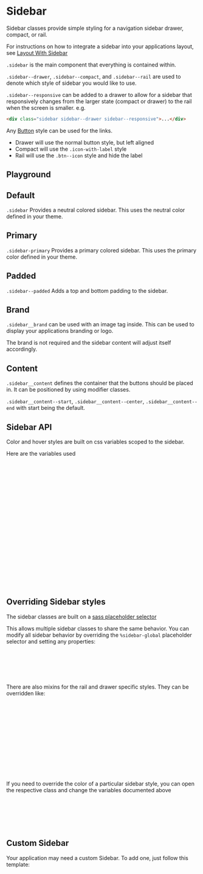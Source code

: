 
<Meta of={SidebarStories} />

# Sidebar

Sidebar classes provide simple styling for a navigation sidebar drawer, compact, or rail.

For instructions on how to integrate a sidebar into your applications layout, see [Layout With Sidebar](?path=/docs/recipes-layout--sidebar)

`.sidebar` is the main component that everything is contained within.

`.sidebar--drawer`, `.sidebar--compact`, and `.sidebar--rail` are used to denote which style of sidebar you would like to use.

`.sidebar--responsive` can be added to a drawer to allow for a sidebar that responsively changes from the larger state (compact or drawer) to the rail when the screen is smaller. e.g.

```html
<div class="sidebar sidebar--drawer sidebar--responsive">...</div>
```

Any [Button](?path=/docs/components-button--docs#default) style can be used for the links.

- Drawer will use the normal button style, but left aligned
- Compact will use the `.icon-with-label` style
- Rail will use the `.btn--icon` style and hide the label

## Playground

<Canvas of={SidebarStories.DefaultDrawer} />
<Controls of={SidebarStories.DefaultDrawer} />

## Default

`.sidebar` Provides a neutral colored sidebar. This uses the neutral color defined in your theme.

<div class="flex layout-row gap-sm">
  <Canvas of={SidebarStories.DefaultDrawer} />
  <Canvas of={SidebarStories.DefaultCompact} />
  <Canvas of={SidebarStories.DefaultRail} />
</div>

## Primary

`.sidebar-primary` Provides a primary colored sidebar. This uses the primary color defined in your theme.

<div class="flex layout-row gap-sm">
  <Canvas of={SidebarStories.PrimaryDrawer} />
  <Canvas of={SidebarStories.PrimaryCompact} />
  <Canvas of={SidebarStories.PrimaryRail} />
</div>

## Padded

`.sidebar--padded` Adds a top and bottom padding to the sidebar.

<div class="flex layout-row gap-sm">
  <Canvas of={SidebarStories.PaddedDrawer} />
  <Canvas of={SidebarStories.PaddedCompact} />
  <Canvas of={SidebarStories.PaddedRail} />
</div>

## Brand

`.sidebar__brand` can be used with an image tag inside. This can be used to display your applications branding or logo.

The brand is not required and the sidebar content will adjust itself accordingly.

<div class="flex layout-row gap-sm">
  <Canvas of={SidebarStories.NoBrandDrawer} />
  <Canvas of={SidebarStories.NoBrandCompact} />
  <Canvas of={SidebarStories.NoBrandRail} />
</div>

## Content

`.sidebar__content` defines the container that the buttons should be placed in. It can be positioned by using modifier classes.

`.sidebar__content--start`, `.sidebar__content--center`, `.sidebar__content--end` with start being the default.

<div class="flex layout-row gap-sm">
  <Canvas of={SidebarStories.CenteredDrawer} />
  <Canvas of={SidebarStories.CenteredCompact} />
  <Canvas of={SidebarStories.CenteredRail} />
</div>

<div class="flex layout-row gap-sm">
  <Canvas of={SidebarStories.EndDrawer} />
  <Canvas of={SidebarStories.EndCompact} />
  <Canvas of={SidebarStories.EndRail} />
</div>

<div class="flex layout-row gap-sm">
  <Canvas of={SidebarStories.LogoutDrawer} />
  <Canvas of={SidebarStories.LogoutCompact} />
  <Canvas of={SidebarStories.LogoutRail} />
</div>

## Sidebar API

Color and hover styles are built on css variables scoped to the sidebar.

Here are the variables used

```css
// Public API
// Normal
--_op-sidebar-background-color:
--_op-sidebar-text-color:
--_op-sidebar-border-color:

// Width
--_op-sidebar-rail-width:
--_op-sidebar-compact-width:
--_op-sidebar-drawer-width:
--_op-sidebar-rail-brand-width:
--_op-sidebar-compact-brand-width:
--_op-sidebar-drawer-brand-width:

// Spacing
--_op-sidebar-spacing:
--_op-sidebar-brand-spacing:
--_op-sidebar-content-spacing:
--_op-sidebar-content-item-spacing:

// Animation
--_op-sidebar-transition:
```

## Overriding Sidebar styles

The sidebar classes are built on a [sass placeholder selector](https://sass-lang.com/documentation/style-rules/placeholder-selectors)

This allows multiple sidebar classes to share the same behavior. You can modify all sidebar behavior by overriding the `%sidebar-global` placeholder selector and setting any properties:

```css
%sidebar-global {
  --_op-sidebar-rail-width: 10rem;
  --_op-sidebar-compact-width: 20rem;
  --_op-sidebar-drawer-width: 30rem;
}
```

There are also mixins for the rail and drawer specific styles. They can be overridden like:

```css
@mixin sidebar-rail-global {
  .sidebar__content {
    align-items: flex-end;
  }
}

@mixin sidebar-drawer-global {
  .sidebar__content {
    > * {
      font-weight: var(--op-font-weight-black);
    }
  }
}
```

If you need to override the color of a particular sidebar style, you can open the respective class and change the variables documented above

```css
// This will only affect the primary sidebar, but not default
.sidebar-primary {
  --_op-sidebar-background-color: purple;
  --_op-sidebar-text-color: purple;
}
```

## Custom Sidebar

Your application may need a custom Sidebar. To add one, just follow this template:

```css
.sidebar-{name} {
  @extend %sidebar-global;
}
```

